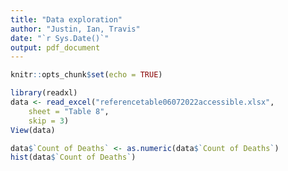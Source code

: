 ```yaml
---
title: "Data exploration"
author: "Justin, Ian, Travis"
date: "`r Sys.Date()`"
output: pdf_document
---
```


```r
knitr::opts_chunk$set(echo = TRUE)
```

```r
library(readxl)
data <- read_excel("referencetable06072022accessible.xlsx", 
    sheet = "Table 8",
    skip = 3)
View(data)
```

```r
data$`Count of Deaths` <- as.numeric(data$`Count of Deaths`)
hist(data$`Count of Deaths`)
```


